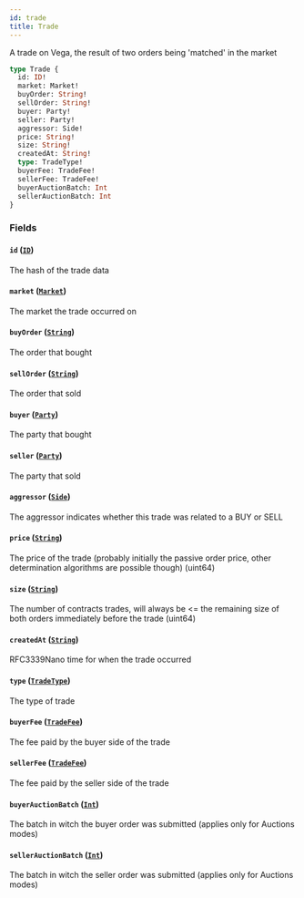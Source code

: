 ```yaml
---
id: trade
title: Trade
---
```



A trade on Vega, the result of two orders being 'matched' in the market

```graphql
type Trade {
  id: ID!
  market: Market!
  buyOrder: String!
  sellOrder: String!
  buyer: Party!
  seller: Party!
  aggressor: Side!
  price: String!
  size: String!
  createdAt: String!
  type: TradeType!
  buyerFee: TradeFee!
  sellerFee: TradeFee!
  buyerAuctionBatch: Int
  sellerAuctionBatch: Int
}
```


### Fields

#### `id` ([`ID`](/docs/v0.47/graphql/scalars/id))

The hash of the trade data


#### `market` ([`Market`](/docs/v0.47/graphql/objects/market))

The market the trade occurred on


#### `buyOrder` ([`String`](/docs/v0.47/graphql/scalars/string))

The order that bought


#### `sellOrder` ([`String`](/docs/v0.47/graphql/scalars/string))

The order that sold


#### `buyer` ([`Party`](/docs/v0.47/graphql/objects/party))

The party that bought


#### `seller` ([`Party`](/docs/v0.47/graphql/objects/party))

The party that sold


#### `aggressor` ([`Side`](/docs/v0.47/graphql/enums/side))

The aggressor indicates whether this trade was related to a BUY or SELL


#### `price` ([`String`](/docs/v0.47/graphql/scalars/string))

The price of the trade (probably initially the passive order price, other determination algorithms are possible though) (uint64)


#### `size` ([`String`](/docs/v0.47/graphql/scalars/string))

The number of contracts trades, will always be &#x003C;= the remaining size of both orders immediately before the trade (uint64)


#### `createdAt` ([`String`](/docs/v0.47/graphql/scalars/string))

RFC3339Nano time for when the trade occurred


#### `type` ([`TradeType`](/docs/v0.47/graphql/enums/trade-type))

The type of trade


#### `buyerFee` ([`TradeFee`](/docs/v0.47/graphql/objects/trade-fee))

The fee paid by the buyer side of the trade


#### `sellerFee` ([`TradeFee`](/docs/v0.47/graphql/objects/trade-fee))

The fee paid by the seller side of the trade


#### `buyerAuctionBatch` ([`Int`](/docs/v0.47/graphql/scalars/int))

The batch in witch the buyer order was submitted (applies only for Auctions modes)


#### `sellerAuctionBatch` ([`Int`](/docs/v0.47/graphql/scalars/int))

The batch in witch the seller order was submitted (applies only for Auctions modes)




